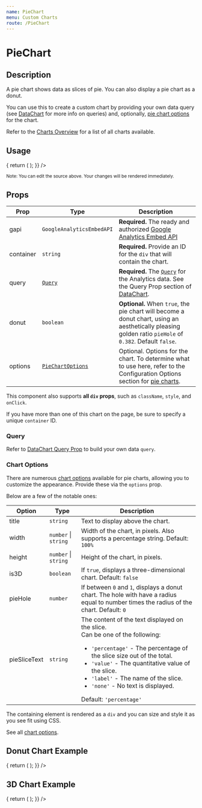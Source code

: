 ```yaml
---
name: PieChart
menu: Custom Charts
route: /PieChart
---
```



<h1>PieChart</h1>

## Description

A pie chart shows data as slices of pie. You can also display a pie chart as a donut.

You can use this to create a custom chart by providing your own data query (see [DataChart](/DataChart) for more info on queries) and, 
optionally, [pie chart options](https://developers.google.com/chart/interactive/docs/gallery/piechart#configuration-options) for the chart.

Refer to the [Charts Overview](/charts) for a list of all charts available.

## Usage

<Playground>
  <AnalyticsDashboard
    authOptions={{ clientId }}
    renderCharts={(gapi, viewId) => {
      return (
        <PieChart
          gapi={gapi}
          query={{
            ids: viewId,
            'start-date': '30daysAgo',
            'end-date': 'today',
            metrics: 'ga:sessions,ga:users,ga:pageviews',
            dimensions: 'ga:deviceCategory',
          }}
          container="traffic-by-device-category-chart"
          options={{
            title: 'Traffic By Device Category (30 Days)',
          }}
        />
      );
    }}
  />
</Playground>

<br/>

<small>Note: You can edit the source above. Your changes will be rendered immediately.</small>

## Props

| Prop | Type | Description |
|------|------|-------------|
| gapi | `GoogleAnalyticsEmbedAPI` | **Required.** The ready and authorized [Google Analytics Embed API](https://devboldly.github.io/react-use-analytics-api/) |
| container | `string` | **Required.** Provide an ID for the `div` that will contain the chart. |
| query | [`Query`](/DataChart#query-prop)  | **Required.** The [`Query`](/DataChart#query-prop) for the Analytics data. See the Query Prop section of [DataChart](/DataChart). |
| donut | `boolean` | **Optional.** When `true`, the pie chart will become a donut chart, using an aesthetically pleasing golden ratio `pieHole` of `0.382`. Default `false`. |
| options | [`PieChartOptions`](https://developers.google.com/chart/interactive/docs/gallery/piechart#configuration-options) | Optional. Options for the chart. To determine what to use here, refer to the Configuration Options section for [pie charts](https://developers.google.com/chart/interactive/docs/gallery/piechart#configuration-options). |

This component also supports **all `div` props**, such as `className`, `style`, and `onClick`.

If you have more than one of this chart on the page, be sure to specify a unique `container` ID.

### Query

Refer to [DataChart Query Prop](/DataChart#query-prop) to build your own data `query`.

### Chart Options

There are numerous [chart options](https://developers.google.com/chart/interactive/docs/gallery/piechart#configuration-options) available for 
pie charts, allowing you to customize the appearance. Provide these via the `options` prop.

Below are a few of the notable ones:

| Option | Type | Description |
|------|------|-------------|
| title | `string` | Text to display above the chart. |
| width | `number` &#124; `string` | Width of the chart, in pixels. Also supports a percentage string. Default: `100%` |
| height | `number` &#124; `string` | Height of the chart, in pixels. |
| is3D | `boolean` | If `true`, displays a three-dimensional chart. Default: `false` |
| pieHole | `number` | If between `0` and `1`, displays a donut chart. The hole with have a radius equal to number times the radius of the chart. Default: `0` |
| pieSliceText | `string` | The content of the text displayed on the slice.<br/>Can be one of the following:<ul><li>`'percentage'` - The percentage of the slice size out of the total.</li><li>`'value'` - The quantitative value of the slice.</li><li>`'label'` - The name of the slice.</li><li>`'none'` - No text is displayed.</li></ul>Default: `'percentage'` |

The containing element is rendered as a `div` and you can size and style it as you see fit using CSS.

See all [chart options](https://developers.google.com/chart/interactive/docs/gallery/piechart#configuration-options).

## Donut Chart Example

<Playground>
  <AnalyticsDashboard
    authOptions={{ clientId }}
    dashId="donut"
    renderCharts={(gapi, viewId) => {
      return (
        <PieChart
          gapi={gapi}
          query={{
            ids: viewId,
            'start-date': '30daysAgo',
            'end-date': 'today',
            metrics: 'ga:sessions',
            dimensions: 'ga:source',
          }}
          container="donut-traffic-by-device-category-chart"
          donut
          options={{
            title: 'Traffic By Source (30 Days)',
          }}
        />
      );
    }}
  />
</Playground>


## 3D Chart Example

<Playground>
  <AnalyticsDashboard
    authOptions={{ clientId }}
    dashId="3d-pie"
    renderCharts={(gapi, viewId) => {
      return (
        <PieChart
          gapi={gapi}
          query={{
            ids: viewId,
            'start-date': '30daysAgo',
            'end-date': 'today',
            metrics: 'ga:pageviews',
            dimensions: 'ga:pagePath',
          }}
          container="3d-pie-pageviews-per-path-chart"
          options={{
            title: 'Pageviews Per Path (30 Days)',
            is3D: true,
          }}
        />
      );
    }}
  />
</Playground>